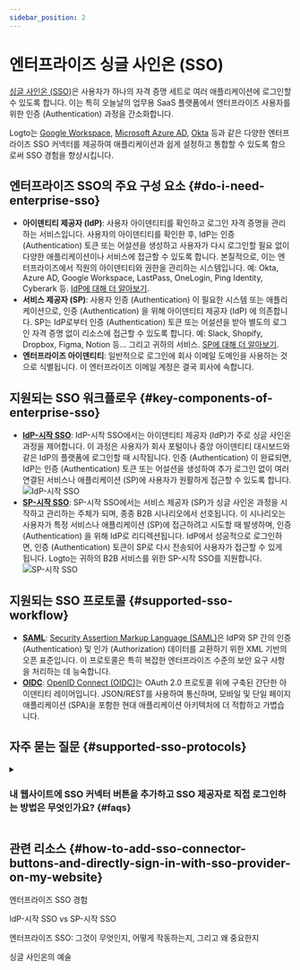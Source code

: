 ```yaml
---
sidebar_position: 2
---
```


# 엔터프라이즈 싱글 사인온 (SSO)

[싱글 사인온 (SSO)](https://auth.wiki/single-sign-on)은 사용자가 하나의 자격 증명 세트로 여러 애플리케이션에 로그인할 수 있도록 합니다. 이는 특히 오늘날의 업무용 SaaS 플랫폼에서 엔터프라이즈 사용자를 위한 인증 (Authentication) 과정을 간소화합니다.

Logto는 [Google Workspace](/integrations/google-workspace), [Microsoft Azure AD](/integrations/entra-id-saml), [Okta](/integrations/okta) 등과 같은 다양한 엔터프라이즈 SSO 커넥터를 제공하여 애플리케이션과 쉽게 설정하고 통합할 수 있도록 함으로써 SSO 경험을 향상시킵니다.

## 엔터프라이즈 SSO의 주요 구성 요소 \{#do-i-need-enterprise-sso}

- **아이덴티티 제공자 (IdP)**: 사용자 아이덴티티를 확인하고 로그인 자격 증명을 관리하는 서비스입니다. 사용자의 아이덴티티를 확인한 후, IdP는 인증 (Authentication) 토큰 또는 어설션을 생성하고 사용자가 다시 로그인할 필요 없이 다양한 애플리케이션이나 서비스에 접근할 수 있도록 합니다. 본질적으로, 이는 엔터프라이즈에서 직원의 아이덴티티와 권한을 관리하는 시스템입니다. 예: Okta, Azure AD, Google Workspace, LastPass, OneLogin, Ping Identity, Cyberark 등. [IdP에 대해 더 알아보기](https://auth.wiki/identity-provider).
- **서비스 제공자 (SP)**: 사용자 인증 (Authentication) 이 필요한 시스템 또는 애플리케이션으로, 인증 (Authentication) 을 위해 아이덴티티 제공자 (IdP) 에 의존합니다. SP는 IdP로부터 인증 (Authentication) 토큰 또는 어설션을 받아 별도의 로그인 자격 증명 없이 리소스에 접근할 수 있도록 합니다. 예: Slack, Shopify, Dropbox, Figma, Notion 등... 그리고 귀하의 서비스. [SP에 대해 더 알아보기](https://auth.wiki/service-provider).
- **엔터프라이즈 아이덴티티**: 일반적으로 로그인에 회사 이메일 도메인을 사용하는 것으로 식별됩니다. 이 엔터프라이즈 이메일 계정은 결국 회사에 속합니다.

## 지원되는 SSO 워크플로우 \{#key-components-of-enterprise-sso}

- [**IdP-시작 SSO**](/end-user-flows/enterprise-sso/idp-initiated-sso): IdP-시작 SSO에서는 아이덴티티 제공자 (IdP)가 주로 싱글 사인온 과정을 제어합니다. 이 과정은 사용자가 회사 포털이나 중앙 아이덴티티 대시보드와 같은 IdP의 플랫폼에 로그인할 때 시작됩니다. 인증 (Authentication) 이 완료되면, IdP는 인증 (Authentication) 토큰 또는 어설션을 생성하여 추가 로그인 없이 여러 연결된 서비스나 애플리케이션 (SP)에 사용자가 원활하게 접근할 수 있도록 합니다.
  <img src="/img/assets/idp-initiated-sso.png" alt="IdP-시작 SSO" />
- [**SP-시작 SSO**](/end-user-flows/enterprise-sso/sp-initiated-sso): SP-시작 SSO에서는 서비스 제공자 (SP)가 싱글 사인온 과정을 시작하고 관리하는 주체가 되며, 종종 B2B 시나리오에서 선호됩니다. 이 시나리오는 사용자가 특정 서비스나 애플리케이션 (SP)에 접근하려고 시도할 때 발생하며, 인증 (Authentication) 을 위해 IdP로 리디렉션됩니다. IdP에서 성공적으로 로그인하면, 인증 (Authentication) 토큰이 SP로 다시 전송되어 사용자가 접근할 수 있게 됩니다. Logto는 귀하의 B2B 서비스를 위한 SP-시작 SSO를 지원합니다.
  <img src="/img/assets/sp-initiated-sso.png" alt="SP-시작 SSO" />

## 지원되는 SSO 프로토콜 \{#supported-sso-workflow}

- [**SAML**](/integrations/saml-sso): [Security Assertion Markup Language (SAML)](https://auth.wiki/saml)은 IdP와 SP 간의 인증 (Authentication) 및 인가 (Authorization) 데이터를 교환하기 위한 XML 기반의 오픈 표준입니다. 이 프로토콜은 특히 복잡한 엔터프라이즈 수준의 보안 요구 사항을 처리하는 데 능숙합니다.
- [**OIDC**](/integrations/oidc-sso): [OpenID Connect (OIDC)](https://auth.wiki/openid-connect)는 OAuth 2.0 프로토콜 위에 구축된 간단한 아이덴티티 레이어입니다. JSON/REST를 사용하여 통신하며, 모바일 및 단일 페이지 애플리케이션 (SPA)을 포함한 현대 애플리케이션 아키텍처에 더 적합하고 가볍습니다.

## 자주 묻는 질문 \{#supported-sso-protocols}

<details>
  <summary>

### 내 웹사이트에 SSO 커넥터 버튼을 추가하고 SSO 제공자로 직접 로그인하는 방법은 무엇인가요? \{#faqs}

</summary>

Logto는 귀하의 웹사이트에 소셜 로그인 버튼을 추가하고 기본 로그인 양식을 표시하지 않고 직접 SSO 로그인 과정을 시작할 수 있도록 합니다. 자세한 지침은 [직접 로그인](/end-user-flows/authentication-parameters/direct-sign-in/) 가이드를 확인하세요.

</details>

## 관련 리소스 \{#how-to-add-sso-connector-buttons-and-directly-sign-in-with-sso-provider-on-my-website}

<Url href="https://www.youtube.com/watch?v=-mD8Sfab7sI&t=12s"> 엔터프라이즈 SSO 경험</Url>

<Url href="https://blog.logto.io/idp-vs-sp-initiated-sso">IdP-시작 SSO vs SP-시작 SSO</Url>

<Url href="https://blog.logto.io/enterprise-sso">
  엔터프라이즈 SSO: 그것이 무엇인지, 어떻게 작동하는지, 그리고 왜 중요한지
</Url>

<Url href="https://blog.logto.io/single-sign-on">싱글 사인온의 예술</Url>
